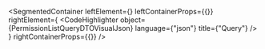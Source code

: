 
<SegmentedContainer
  leftElement={<PermissionListQueryDTODesc />}
  leftContainerProps={{}}
  rightElement={
    <CodeHighlighter
      object={PermissionListQueryDTOVisualJson}
      language={"json"}
      title={"Query"}
    />
  }
  rightContainerProps={{}}
/>
